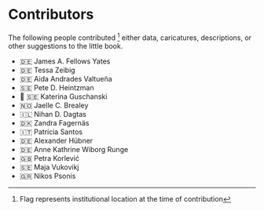 # Contributors {.unnumbered}

The following people contributed [^1] either data, caricatures, descriptions, or other suggestions to the little book.

- 🇩🇪 James A. Fellows Yates
- 🇩🇪 Tessa Zeibig
- 🇩🇪 Aida Andrades Valtueña
- 🇸🇪 Pete D. Heintzman
- 🏴󠁧󠁢󠁳󠁣󠁴󠁿 🇸🇪 Katerina Guschanski
- 🇳🇴 Jaelle C. Brealey
- 🇮🇱 Nihan D. Dagtas
- 🇩🇰 Zandra Fagernäs
- 🇮🇹 Patrícia Santos
- 🇩🇪 Alexander Hübner
- 🇩🇪 Anne Kathrine Wiborg Runge
- 🇬🇧 Petra Korlević
- 🇸🇪 Maja Vukovikj
- 🇬🇷 Nikos Psonis

[^1]: Flag represents institutional location at the time of contribution